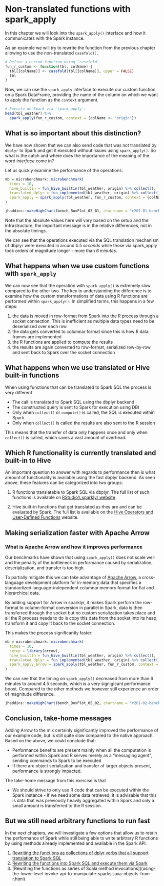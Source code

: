 # Non-translated functions with spark_apply

<script src="static/js/highcharts.js"></script>
<script src="static/js/highcharts-more.js"></script>

In this chapter we will look into the `spark_apply()` interface and how it communicates with the Spark instance.

As an example we will try to rewrite the function from the previous chapter allowing to use the non-translated `casefold()`.
  
```r
# Define a custom function using `casefold`
fun_r_custom <- function(tbl, colName) {
  tbl[[colName]] <- casefold(tbl[[colName]], upper = FALSE)
  tbl
}
```

Now, we can use the `spark_apply` interface to execute our custom function on a Spark DataFrame, providing the name of the column on which we want to apply the function as the `context` argument.

```r
# Execute on Spark via `spark_apply`:
head(tbl_weather) %>% 
  spark_apply(fun_r_custom, context = {colName <- "origin"})
```

## What is so important about this distinction?

We have now shown that we can also send code that was not translated by `dbplyr` to Spark and get it executed without issues using `spark_apply()`. So what is the catch and where does the importance of the meaning of the word _interface_ come in? 
  
Let us quickly examine the performance of the operations:
  
```r
mb = microbenchmark::microbenchmark(
  times = 10,
  hive_builtin = fun_hive_builtin(tbl_weather, origin) %>% collect(),
  translated_dplyr = fun_implemented(tbl_weather, origin) %>% collect(),
  spark_apply = spark_apply(tbl_weather, fun_r_custom, context = {colName <- "origin"}) %>% collect()
)
```

```r
jhaddins::makeHighChart(bench_BoxPlot_05_01, chartname = "r201-01-bench-spark-apply", docat = TRUE)
```

Note that the absolute values here will vary based on the setup and the infrastructure, the important message is in the relative differences, not in the absolute timings.

We can see that the operations executed via the SQL translation mechanism of dbplyr were executed in around *0.5 seconds* while those via spark_apply took orders of magnitude longer - more than *6 minutes*.


## What happens when we use custom functions with `spark_apply`

We can now see that the operation with `spark_apply()` is extremely slow compared to the other two. The key to understanding the difference is to examine how the custom transformations of data using R functions are performed within `spark_apply()`. In simplified terms, this happens in a few steps:
  
  1. the data is moved in row-format from Spark into the R process through a socket connection. This is inefficient as multiple data types need to be deserialized over each row
1. the data gets converted to columnar format since this is how R data frames are implemented
1. the R functions are applied to compute the results
1. the results are again converted to row-format, serialized row-by-row and sent back to Spark over the socket connection

## What happens when we use translated or Hive built-in functions

When using functions that can be translated to Spark SQL the process is very different

- The call is translated to Spark SQL using the dbplyr backend
- The constructed query is sent to Spark for execution using DBI
- Only when `collect()` or `compute()` is called, the SQL is executed within Spark
- Only when `collect()` is called the results are also sent to the R session

This means that the transfer of data only happens once and only when `collect()` is called, which saves a vast amount of overhead.

## Which R functionality is currently translated and built-in to Hive

An important question to answer with regards to performance then is what amount of functionality is available using the fast dbplyr backend. As seen above, these features can be categorized into two groups:
  
  1. R functions translatable to Spark SQL via dbplyr. The full list of such functions is available on [RStudio's sparklyr website](https://spark.rstudio.com/dplyr/#sql-translation)

2. Hive built-in functions that get translated as they are and can be evaluated by Spark. The full list is available on the [Hive Operators and User-Defined Functions](https://cwiki.apache.org/confluence/display/Hive/LanguageManual+UDF) website.

## Making serialization faster with Apache Arrow

### What is Apache Arrow and how it improves performance

Our benchmarks have shown that using `spark_apply()` does not scale well and the penalty of the bottleneck in performance caused by serialization, deserialization, and transfer is too high. 

To partially mitigate this we can take advantage of [Apache Arrow](https://arrow.apache.org/), a cross-language development platform for in-memory data that specifies a standardized language-independent columnar memory format for flat and hierarchical data.

By adding support for Arrow in sparklyr, it makes Spark perform the row-format to column-format conversion in parallel in Spark, data is then transferred through the socket but no custom serialization takes place and all the R process needs to do is copy this data from the socket into its heap, transform it and copy it back to the socket connection.

This makes the process significantly faster:

```r
mb = microbenchmark::microbenchmark(
  times = 10, 
  setup = library(arrow),
  hive_builtin = fun_hive_builtin(tbl_weather, origin) %>% collect(),
  translated_dplyr = fun_implemented(tbl_weather, origin) %>% collect(),
  spark_apply_arrow = spark_apply(tbl_weather, fun_r_custom, context = {colName <- "origin"}) %>% collect()
)
```

We can see that the timing on `spark_apply()` decreased from more than 6 minutes to around 4.5 seconds, which is a very signigicant performance boost. Compared to the other methods we however still experience an order of magnitude difference.

```r
jhaddins::makeHighChart(bench_BoxPlot_05_02, chartname = "r201-02-bench-spark-apply", docat = TRUE)
```

## Conclusion, take-home messages

Adding Arrow to the mix certainly significantly improved the performance of our example code, but is still quite slow compared to the native approach. Based on the above, we could conclude that:

- Performance benefits are present mainly when all the computation is performed within Spark and R serves merely as a "messaging agent", sending commands to Spark to be executed
- If there are object serialization and transfer of larger objects present, performance is strongly impacted.

The take-home message from this exercise is that

- We should strive to only use R code that can be executed within the Spark instance - If we need some data retrieved, it is advisable that this is data that was previously heavily aggregated within Spark and only a small amount is transferred to the R session.

## But we still need arbitrary functions to run fast

In the next chapters, we will investigate a few options that allow us to retain the performance of Spark while still being able to write arbitrary R functions by using methods already implemented and available in the Spark API.

1. [Rewriting the functions as collections of dplyr verbs that all support translation to Spark SQL](constructing-functions-by-piping-dplyr-verbs.html)
2. [Rewriting the functions into Spark SQL and execute them via Spark](constructing-sql-and-executing-it-with-spark.html)
3. [Rewriting the functions as series of Scala method invocations]((using-the-lower-level-invoke-api-to-manipulate-sparks-java-objects-from-r.html)
